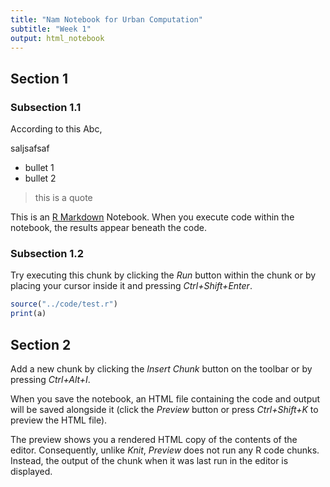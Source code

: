 ```yaml
---
title: "Nam Notebook for Urban Computation"
subtitle: "Week 1"
output: html_notebook
---
```



## Section 1
### Subsection 1.1

According to this Abc, 

saljsafsaf


- bullet 1
- bullet 2

> this is a quote







This is an [R Markdown](http://rmarkdown.rstudio.com) Notebook. When you execute code within the notebook, the results appear beneath the code. 

### Subsection 1.2

Try executing this chunk by clicking the *Run* button within the chunk or by placing your cursor inside it and pressing *Ctrl+Shift+Enter*. 

```r
source("../code/test.r")
print(a)
```

## Section 2

Add a new chunk by clicking the *Insert Chunk* button on the toolbar or by pressing *Ctrl+Alt+I*.

When you save the notebook, an HTML file containing the code and output will be saved alongside it (click the *Preview* button or press *Ctrl+Shift+K* to preview the HTML file).

The preview shows you a rendered HTML copy of the contents of the editor. Consequently, unlike *Knit*, *Preview* does not run any R code chunks. Instead, the output of the chunk when it was last run in the editor is displayed.
